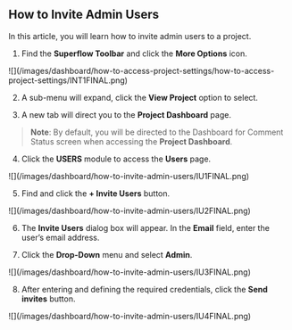 ## How to Invite Admin Users

In this article, you will learn how to invite admin users to a project.

1. Find the **Superflow Toolbar** and click the **More Options** icon.

<Frame>
![](/images/dashboard/how-to-access-project-settings/how-to-access-project-settings/INT1FINAL.png)
</Frame>

2. A sub-menu will expand, click the **View Project** option to select.

3. A new tab will direct you to the **Project Dashboard** page.

> **Note**: By default, you will be directed to the Dashboard for Comment Status screen when accessing the **Project Dashboard**.

4. Click the **USERS** module to access the **Users** page.

<Frame>
![](/images/dashboard/how-to-invite-admin-users/IU1FINAL.png)
</Frame>

5. Find and click the **+ Invite Users** button.

<Frame>
![](/images/dashboard/how-to-invite-admin-users/IU2FINAL.png)
</Frame>

6. The **Invite Users** dialog box will appear. In the **Email** field, enter the user’s email address.

7. Click the **Drop-Down** menu and select **Admin**.

<Frame>
![](/images/dashboard/how-to-invite-admin-users/IU3FINAL.png)
</Frame>

8. After entering and defining the required credentials, click the **Send invites** button.

<Frame>
![](/images/dashboard/how-to-invite-admin-users/IU4FINAL.png)
</Frame>

